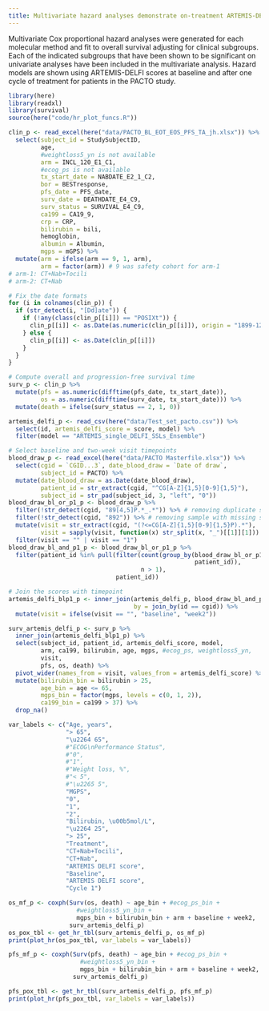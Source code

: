 ```yaml
---
title: Multivariate hazard analyses demonstrate on-treatment ARTEMIS-DELFI scores as independent predictors of overall survival for patients in the PACTO trial
---
```



Multivariate Cox proportional hazard analyses were generated for each molecular method and fit to overall survival adjusting for clinical subgroups. Each of the indicated subgroups that have been shown to be significant on univariate analyses have been included in the multivariate analysis.  Hazard models are shown using ARTEMIS-DELFI scores at baseline and after one cycle of treatment for patients in the PACTO study.


```r
library(here)
library(readxl)
library(survival)
source(here("code/hr_plot_funcs.R"))
```


```r
clin_p <- read_excel(here("data/PACTO_BL_EOT_EOS_PFS_TA_jh.xlsx")) %>%
  select(subject_id = StudySubjectID,
         age,
         #weightloss5_yn is not available
         arm = INCL_120_E1_C1,
         #ecog_ps is not available
         tx_start_date = NABDATE_E2_1_C2,
         bor = BESTresponse,
         pfs_date = PFS_date,
         surv_date = DEATHDATE_E4_C9,
         surv_status = SURVIVAL_E4_C9,
         ca199 = CA19_9,
         crp = CRP,
         bilirubin = bili,
         hemoglobin,
         albumin = Albumin,
         mgps = mGPS) %>%
  mutate(arm = ifelse(arm == 9, 1, arm),
         arm = factor(arm)) # 9 was safety cohort for arm-1
# arm-1: CT+Nab+Tocili
# arm-2: CT+Nab

# Fix the date formats
for (i in colnames(clin_p)) {
  if (str_detect(i, "[Dd]ate")) {
    if (!any(class(clin_p[[i]]) == "POSIXt")) {
      clin_p[[i]] <- as.Date(as.numeric(clin_p[[i]]), origin = "1899-12-30")
    } else {
      clin_p[[i]] <- as.Date(clin_p[[i]])
    }
  }
}

# Compute overall and progression-free survival time
surv_p <- clin_p %>%
  mutate(pfs = as.numeric(difftime(pfs_date, tx_start_date)),
         os = as.numeric(difftime(surv_date, tx_start_date))) %>%
  mutate(death = ifelse(surv_status == 2, 1, 0))
```


```r
artemis_delfi_p <- read_csv(here("data/Test_set_pacto.csv")) %>%
  select(id, artemis_delfi_score = score, model) %>%
  filter(model == "ARTEMIS_single_DELFI_SSLs_Ensemble")

# Select baseline and two-week visit timepoints
blood_draw_p <- read_excel(here("data/PACTO Masterfile.xlsx")) %>%
  select(cgid = `CGID...3`, date_blood_draw = `Date of draw`,
         subject_id = PACTO) %>%
  mutate(date_blood_draw = as.Date(date_blood_draw),
         patient_id = str_extract(cgid, "^CG[A-Z]{1,5}[0-9]{1,5}"),
         subject_id = str_pad(subject_id, 3, "left", "0"))
blood_draw_bl_or_p1_p <- blood_draw_p %>%
  filter(!str_detect(cgid, "89[4,5]P.*_.*")) %>% # removing duplicate samples
  filter(!str_detect(cgid, "892")) %>% # removing sample with missing score
  mutate(visit = str_extract(cgid, "(?<=CG[A-Z]{1,5}[0-9]{1,5}P).*"),
         visit = sapply(visit, function(x) str_split(x, "_")[[1]][1])) %>%
  filter(visit == "" | visit == "1")
blood_draw_bl_and_p1_p <- blood_draw_bl_or_p1_p %>%
  filter(patient_id %in% pull(filter(count(group_by(blood_draw_bl_or_p1_p,
                                                    patient_id)),
                                     n > 1),
                              patient_id))

# Join the scores with timepoint
artemis_delfi_blp1_p <- inner_join(artemis_delfi_p, blood_draw_bl_and_p1_p,
                                   by = join_by(id == cgid)) %>%
  mutate(visit = ifelse(visit == "", "baseline", "week2"))
```


```r
surv_artemis_delfi_p <- surv_p %>%
  inner_join(artemis_delfi_blp1_p) %>%
  select(subject_id, patient_id, artemis_delfi_score, model,
         arm, ca199, bilirubin, age, mgps, #ecog_ps, weightloss5_yn,
         visit,
         pfs, os, death) %>%
  pivot_wider(names_from = visit, values_from = artemis_delfi_score) %>%
  mutate(bilirubin_bin = bilirubin > 25,
         age_bin = age <= 65,
         mgps_bin = factor(mgps, levels = c(0, 1, 2)),
         ca199_bin = ca199 > 37) %>%
  drop_na()
```


```r
var_labels <- c("Age, years",
                "> 65",
                "\u2264 65",
                #"ECOG\nPerformance Status",
                #"0",
                #"1",
                #"Weight loss, %",
                #"< 5",
                #"\u2265 5",
                "MGPS",
                "0",
                "1",
                "2",
                "Bilirubin, \u00b5mol/L",
                "\u2264 25",
                "> 25",
                "Treatment",
                "CT+Nab+Tocili",
                "CT+Nab",
                "ARTEMIS DELFI score",
                "Baseline",
                "ARTEMIS DELFI score",
                "Cycle 1")

os_mf_p <- coxph(Surv(os, death) ~ age_bin + #ecog_ps_bin +
                   #weightloss5_yn_bin +
                   mgps_bin + bilirubin_bin + arm + baseline + week2,
                 surv_artemis_delfi_p)
os_pox_tbl <- get_hr_tbl(surv_artemis_delfi_p, os_mf_p)
print(plot_hr(os_pox_tbl, var_labels = var_labels))
```


```r
pfs_mf_p <- coxph(Surv(pfs, death) ~ age_bin + #ecog_ps_bin +
                    #weightloss5_yn_bin +
                    mgps_bin + bilirubin_bin + arm + baseline + week2,
                  surv_artemis_delfi_p)

pfs_pox_tbl <- get_hr_tbl(surv_artemis_delfi_p, pfs_mf_p)
print(plot_hr(pfs_pox_tbl, var_labels = var_labels))
```
